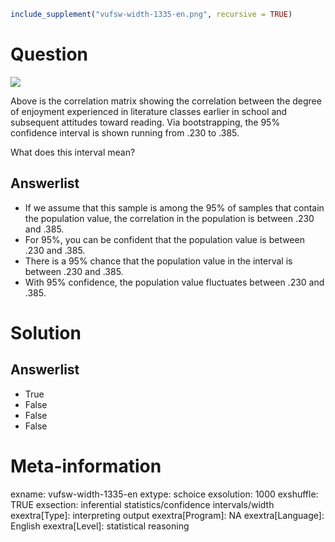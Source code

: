 ```r
include_supplement("vufsw-width-1335-en.png", recursive = TRUE)
```

Question
========
![](vufsw-width-1335-en.png)
  
Above is the correlation matrix showing the correlation between the
degree of enjoyment experienced in literature classes earlier in school
and subsequent attitudes toward reading. Via bootstrapping, the 95%
confidence interval is shown running from .230 to .385.  
  
What does this interval mean?

Answerlist
----------
* If we assume that this sample is among the 95% of samples that contain
  the population value, the correlation in the population is between .230
  and .385.
* For 95%, you can be confident that the population value is between .230
  and .385.
* There is a 95% chance that the population value in the interval is
  between .230 and .385.
* With 95% confidence, the population value fluctuates between .230 and
  .385.

Solution
========










Answerlist
----------
* True
* False
* False
* False

Meta-information
================
exname: vufsw-width-1335-en
extype: schoice
exsolution: 1000
exshuffle: TRUE
exsection: inferential statistics/confidence intervals/width
exextra[Type]: interpreting output
exextra[Program]: NA
exextra[Language]: English
exextra[Level]: statistical reasoning

